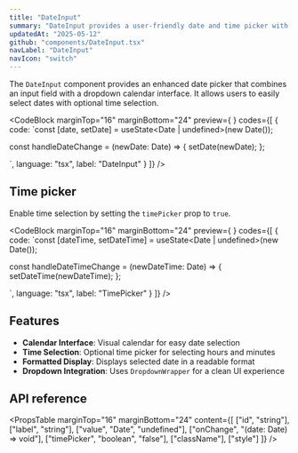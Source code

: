 ```yaml
---
title: "DateInput"
summary: "DateInput provides a user-friendly date and time picker with calendar interface."
updatedAt: "2025-05-12"
github: "components/DateInput.tsx"
navLabel: "DateInput"
navIcon: "switch"
---
```


The `DateInput` component provides an enhanced date picker that combines an input field with a dropdown calendar interface. It allows users to easily select dates with optional time selection.

<CodeBlock
  marginTop="16"
  marginBottom="24"
  preview={
    <Row fillWidth height={24} horizontal="center" vertical="start">
      <DateInputExample />
    </Row>
  }
  codes={[
    {
      code:
`const [date, setDate] = useState<Date | undefined>(new Date());
  
const handleDateChange = (newDate: Date) => {
    setDate(newDate);
};

<DateInput
    id="date-input-example"
    label="Select Date"
    value={date}
    onChange={handleDateChange}
/>`,
      language: "tsx",
      label: "DateInput"
    }
  ]}
/>

## Time picker

Enable time selection by setting the `timePicker` prop to `true`.

<CodeBlock
  marginTop="16"
  marginBottom="24"
  preview={
    <Row fillWidth height={24} horizontal="center" vertical="start">
      <DateTimeInputExample />
    </Row>
  }
  codes={[
    {
      code:
`const [dateTime, setDateTime] = useState<Date | undefined>(new Date());
  
const handleDateTimeChange = (newDateTime: Date) => {
  setDateTime(newDateTime);
};

<DateInput
  id="date-time-input-example"
  label="Select Date & Time"
  value={dateTime}
  onChange={handleDateTimeChange}
  timePicker
/>`,
      language: "tsx",
      label: "TimePicker"
    }
  ]}
/>

## Features

- **Calendar Interface**: Visual calendar for easy date selection
- **Time Selection**: Optional time picker for selecting hours and minutes
- **Formatted Display**: Displays selected date in a readable format
- **Dropdown Integration**: Uses `DropdownWrapper` for a clean UI experience

## API reference

<PropsTable
  marginTop="16"
  marginBottom="24"
  content={[
    ["id", "string"],
    ["label", "string"],
    ["value", "Date", "undefined"],
    ["onChange", "(date: Date) => void"],
    ["timePicker", "boolean", "false"],
    ["className"],
    ["style"]
  ]}
/>